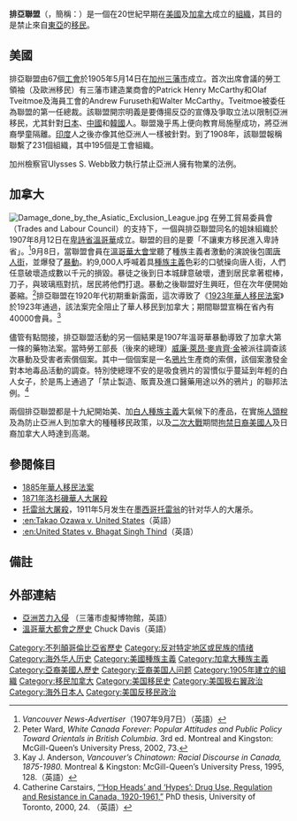 {{Link style|time=2015-12-11T04:12:12+00:00}}
'''排亞聯盟'''（{{lang-en|'''A'''siatic '''E'''xclusion '''L'''eague}}，簡稱：{{lang|en|AEL}}）是一個在20世紀早期在[[美國|美國]]及[[加拿大|加拿大]]成立的[[组织_(社会学)|組織]]，其目的是禁止來自[[東亞|東亞]]的[[移民|移民]]。

==美國==
排亞聯盟由67個[[工會|工會]]於1905年5月14日在[[加州|加州]][[三藩市|三藩市]]成立。首次出席會議的勞工領袖（及歐洲移民）有三藩市建造業商會的Patrick Henry McCarthy和Olaf Tveitmoe及海員工會的Andrew Furuseth和Walter McCarthy。Tveitmoe被委任為聯盟的第一任總裁。該聯盟開宗明義是要傳揚反亞的宣傳及爭取立法以限制亞洲移民，尤其針對[[日本|日本]]、[[中國|中國]]和[[韓國|韓國]]人。聯盟幾乎馬上便向教育局施壓成功，將亞洲裔學童隔離。[[印度|印度]]人之後亦像其他亞洲人一樣被針對。到了1908年，該聯盟報稱聯繫了231個組織，其中195個是工會組織。

加州檢察官Ulysses S. Webb致力執行禁止亞洲人擁有物業的法例。 

==加拿大==
[[File:Damage_done_by_the_Asiatic_Exclusion_League.jpg|thumb]]
在勞工貿易委員會（Trades and Labour Council）的支持下，一個與排亞聯盟同名的姐妹組織於1907年8月12日在[[卑詩省|卑詩省]][[溫哥華|溫哥華]]成立。聯盟的目的是要「不讓東方移民進入卑詩省」。<ref>''Vancouver News-Advertiser''（1907年9月7日）（英語）</ref>9月8日，當聯盟會員在[[溫哥華市政廳|溫哥華大會堂]]聽了種族主義者激動的演說後包圍[[溫哥華華埠|唐人街]]，並爆發了[[暴動|暴動]]。約9,000人呼喊着具[[种族主义|種族主義]]色彩的口號操向唐人街，人們任意破壞造成數以千元的損毀。暴徒之後到日本城肆意破壞，遭到居民拿著棍棒，刀子，與玻璃瓶對抗，居民將他們打退。暴動之後聯盟好生興旺，但在次年便開始萎縮。<ref>Peter Ward, ''White Canada Forever: Popular Attitudes and Public Policy Toward Orientals in British Columbia''. 3rd ed. Montreal and Kingston: McGill-Queen’s University Press, 2002, 73.</ref>排亞聯盟在1920年代初期重新露面，這次導致了《[[1923年華人移民法案|1923年華人移民法案]]》於1923年通過，該法案完全阻止了華人移民到加拿大；期間聯盟宣稱在省內有40000會員。<ref>Kay J. Anderson, ''Vancouver’s Chinatown: Racial Discourse in Canada, 1875-1980.'' Montreal & Kingston: McGill-Queen’s University Press, 1995, 128.（英語）</ref>

儘管有點間接，排亞聯盟活動的另一個結果是1907年溫哥華暴動導致了加拿大第一條的藥物法案。當時勞工部長（後來的總理）[[威廉·莱昂·麦肯齐·金|威廉·萊昂·麥肯齊·金]]被派往調查該次暴動及受害者索償個案。其中一個個案是一名[[鴉片|鴉片]]生產商的索償，該個案激發金對本地毒品活動的調查。特別使總理不安的是吸食鴉片的習慣似乎蔓延到年輕的白人女子，於是馬上通過了「禁止製造、販賣及進口醫藥用途以外的鴉片」的聯邦法例。<ref>Catherine Carstairs, [http://www.collectionscanada.ca/obj/s4/f2/dsk2/ftp03/NQ53757.pdf “‘Hop Heads’ and ‘Hypes’: Drug Use, Regulation and Resistance in Canada, 1920-1961,”] {{Wayback|url=http://www.collectionscanada.ca/obj/s4/f2/dsk2/ftp03/NQ53757.pdf |date=20071201195420 }} PhD thesis, University of Toronto, 2000, 24. （英語）</ref>

兩個排亞聯盟都是十九紀開始美、加[[白人優越主義|白人種族主義]]大氣候下的產品，在實施[[人頭稅|人頭稅]]及為防止亞洲人到加拿大的種種移民政策，以及[[二次大戰|二次大戰]]期間[[日裔美国人囚禁|拘禁日裔美國人]]及日裔加拿大人時達到高潮。

==參閱條目==
*[[1885年華人移民法案|1885年華人移民法案]]
*[[1871年洛杉磯華人大屠殺|1871年洛杉磯華人大屠殺]]
* [[托雷翁大屠殺|托雷翁大屠殺]]，1911年5月发生在[[墨西哥|墨西哥]][[托雷翁|托雷翁]]的针对华人的大屠杀。
*[[:en:Takao_Ozawa_v._United_States|:en:Takao Ozawa v. United States]]（英語）
*[[:en:United_States_v._Bhagat_Singh_Thind|:en:United States v. Bhagat Singh Thind]]（英語）

==備註==
{{Reflist}}

==外部連結==
*[http://www.sfmuseum.net/1906.2/invasion.html 亞洲苦力入侵] {{Wayback|url=http://www.sfmuseum.net/1906.2/invasion.html |date=20070928095222 }}（三藩市虛擬博物館，英語）
*[http://www.vancouverhistory.ca/archives_1907.htm 溫哥華大都會之歷史] {{Wayback|url=http://www.vancouverhistory.ca/archives_1907.htm |date=20090415210617 }} Chuck Davis（英語）

{{DEFAULTSORT:AEL}}
[[Category:不列顛哥倫比亞省歷史|Category:不列顛哥倫比亞省歷史]]
[[Category:反对特定地区或民族的情绪|Category:反对特定地区或民族的情绪]]
[[Category:海外华人历史|Category:海外华人历史]]
[[Category:美國種族主義|Category:美國種族主義]]
[[Category:加拿大種族主義|Category:加拿大種族主義]]
[[Category:亞裔美國人歷史|Category:亞裔美國人歷史]]
[[Category:亚裔美国人问题|Category:亚裔美国人问题]]
[[Category:1905年建立的組織|Category:1905年建立的組織]]
[[Category:移民加拿大|Category:移民加拿大]]
[[Category:美国移民史|Category:美国移民史]]
[[Category:美国极右翼政治|Category:美国极右翼政治]]
[[Category:海外日本人|Category:海外日本人]]
[[Category:美国反移民政治|Category:美国反移民政治]]